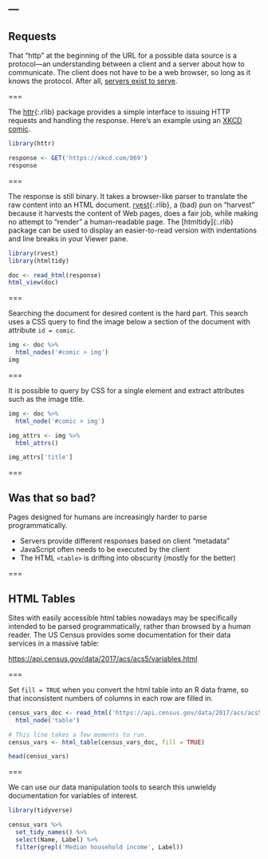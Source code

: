 ---
---

## Requests

That "http" at the beginning of the URL for a possible data source is
a protocol---an understanding between a client and a server about how
to communicate. The client does not have to be a web browser, so long
as it knows the protocol. After all, [servers exist to
serve](https://xkcd.com/869/).

===

The [httr](){:.rlib} package provides a simple interface to
issuing HTTP requests and handling the response. Here's an example
using an [XKCD comic](https://xkcd.com/869/).

```r
library(httr)

response <- GET('https://xkcd.com/869')
response
```

===

The response is still binary. It takes a browser-like parser to
translate the raw content into an HTML document. 
[rvest](){:.rlib}, a (bad) pun on "harvest" because it harvests
the content of Web pages, does a fair job, while making no
attempt to "render" a human-readable page. The [htmltidy]{:.rlib}
package can be used to display an easier-to-read version with indentations 
and line breaks in your Viewer pane.

```r
library(rvest) 
library(htmltidy)

doc <- read_html(response)
html_view(doc)
```

===

Searching the document for desired content is the hard part. This search
uses a CSS query to find the image below a section of the document with
attribute `id = comic`.

```r
img <- doc %>%
  html_nodes('#comic > img') 
img

```

===

It is possible to query by CSS for a single element and extract
attributes such as the image title.

```r
img <- doc %>%
  html_node('#comic > img') 

img_attrs <- img %>%
  html_attrs()

img_attrs['title']
```

===

## Was that so bad?

Pages designed for humans are increasingly harder to parse programmatically.

- Servers provide different responses based on client "metadata"
- JavaScript often needs to be executed by the client
- The HTML `<table>` is drifting into obscurity (mostly for the better)

===

## HTML Tables

Sites with easily accessible html tables nowadays may be specifically
intended to be parsed programmatically, rather than browsed by a human reader.
The US Census provides some documentation for their data services in a massive table:

<https://api.census.gov/data/2017/acs/acs5/variables.html>

===

Set `fill = TRUE` when you convert the html table into an R 
data frame, so that inconsistent numbers of columns in each row
are filled in.

```r
census_vars_doc <- read_html('https://api.census.gov/data/2017/acs/acs5/variables.html') %>% 
  html_node('table')

# This line takes a few moments to run.
census_vars <- html_table(census_vars_doc, fill = TRUE) 

head(census_vars)
```

===

We can use our data manipulation tools to search this unwieldy
documentation for variables of interest.

```r
library(tidyverse)

census_vars %>%
  set_tidy_names() %>%
  select(Name, Label) %>%
  filter(grepl('Median household income', Label))
  
```
